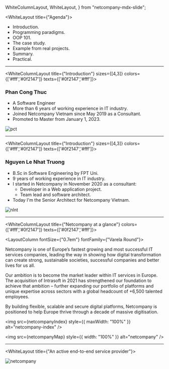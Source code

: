   WhiteColumnLayout,
  WhiteLayout,
} from "netcompany-mdx-slide";



<WhiteLayout title={"Agenda"}>

- Introduction.
- Programming paradigms.
- OOP 101.
- The case study.
- Example from real projects.
- Summary.
- Practical.

</WhiteLayout>

---

<WhiteColumnLayout title={"Introduction"} sizes={[4,3]} colors={['#fff','#0f2147']} texts={['#0f2147','#fff']}>

<LayoutColumn>

### Phan Cong Thuc

- A Software Engineer​
- More than 6 years of working experience in IT industry.​
- Joined Netcompany Vietnam since May 2019 as a Consultant.​
- Promoted to Master from January 1, 2023.

</LayoutColumn>
<LayoutColumn>

<img src={pctImage} alt="pct" />

</LayoutColumn>

</WhiteColumnLayout>

---

<WhiteColumnLayout title={"Introduction"} sizes={[4,3]} colors={['#fff','#0f2147']} texts={['#0f2147','#fff']}>

<LayoutColumn>

### Nguyen Le Nhat Truong

- B.Sc in Software Engineering by FPT Uni.
- 9 years of working experience in IT industry.
- I started in Netcompany in November 2020 as a consultant:
  - Developer in a Web application project.
  - Team lead and software architect.
- Today I'm the Senior Architect for Netcompany Vietnam.

</LayoutColumn>
<LayoutColumn>

<img src={nlntImage} alt="nlnt" />

</LayoutColumn>

</WhiteColumnLayout>

---

<WhiteColumnLayout title={"Netcompany at a glance"} colors={['#fff','#0f2147']} texts={['#0f2147','#fff']}>

<LayoutColumn fontSize={"0.7em"} fontFamily={"Varela Round"}>

Netcompany is one of Europe’s fastest growing and most successful IT services companies, leading the way in showing how digital transformation can create strong, sustainable societies, successful companies and better lives for us all.

Our ambition is to become the market leader within IT services in Europe. The acquisition of Intrasoft in 2021 has strengthened our foundation to achieve that ambition – further expanding our portfolio of platforms and unique expertise across sectors with a global headcount of +6,500 talented employees.

By building flexible, scalable and secure digital platforms, Netcompany is positioned to help Europe thrive through a decade of massive digitisation.

<img
  src={netcompanyIndex}
  style={{ maxWidth: "100%" }}
  alt="netcompany-index"
/>

</LayoutColumn>
<LayoutColumn>

<img src={netcompanyMap} style={{ width: "100%" }} alt="netcompany" />

</LayoutColumn>

</WhiteColumnLayout>

---

<WhiteLayout title={"An active end-to-end service provider"}>

<div
  style={{
    display: "flex",
    justifyContent: "center",
    alignItems: "center",
    flex: 1,
  }}
>
  <img src={netcompanyService} style={{ width: "100%" }} alt="netcompany" />
</div>

</WhiteLayout>
